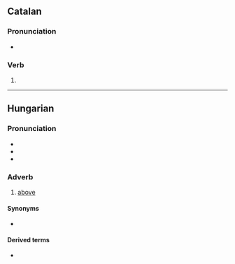 ==Catalan==

===Pronunciation===
* {{rhymes|ent|lang=ca}}

===Verb===
{{head|ca|verb form}}

# {{ca-verb form of|t=pres|m=ptc|fer}}

----

==Hungarian==

===Pronunciation===
* {{hu-IPA}}
* {{audio|Hu-fent.ogg|Audio|lang=hu}}
* {{hyphenation|fent|lang=hu}}

===Adverb===
{{head|hu|adverb}}

# [[above]]

====Synonyms====
* {{l|hu|fenn}}

====Derived terms====
* {{l|hu|fenti}}